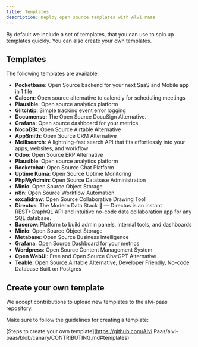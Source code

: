 ```yaml
---
title: Templates
description: Deploy open source templates with Alvi Paas
---
```


By default we include a set of templates, that you can use to spin up templates quickly. You can also create your own templates.

## Templates

The following templates are available:

- **Pocketbase**: Open Source backend for your next SaaS and Mobile app in 1 file
- **Calcom**: Open source alternative to calendly for scheduling meetings
- **Plausible**: Open source analytics platform
- **Glitchtip**: Simple tracking event error logging
- **Documenso**: The Open Source DocuSign Alternative.
- **Grafana**: Open source dashboard for your metrics
- **NocoDB:**: Open Source Airtable Alternative
- **AppSmith**: Open Source CRM Alternative
- **Meilisearch**: A lightning-fast search API that fits effortlessly into your apps, websites, and workflow
- **Odoo**: Open Source ERP Alternative
- **Plausible**: Open source analytics platform
- **Rocketchat**: Open Source Chat Platform
- **Uptime Kuma**: Open Source Uptime Monitoring
- **PhpMyAdmin**: Open Source Database Administration
- **Minio**: Open Source Object Storage
- **n8n**: Open Source Workflow Automation
- **excalidraw**: Open Source Collaborative Drawing Tool
- **Directus**: The Modern Data Stack 🐰 — Directus is an instant REST+GraphQL API and intuitive no-code data collaboration app for any SQL database.
- **Baserow**: Platform to build admin panels, internal tools, and dashboards
- **Minio**: Open Source Object Storage
- **Metabase**: Open Source Business Intelligence
- **Grafana**: Open Source Dashboard for your metrics
- **Wordpress**: Open Source Content Management System
- **Open WebUI**: Free and Open Source ChatGPT Alternative
- **Teable**: Open Source Airtable Alternative, Developer Friendly, No-code Database Built on Postgres

## Create your own template

We accept contributions to upload new templates to the alvi-paas repository.

Make sure to follow the guidelines for creating a template:

[Steps to create your own template](https://github.com/Alvi Paas/alvi-paas/blob/canary/CONTRIBUTING.md#templates)
